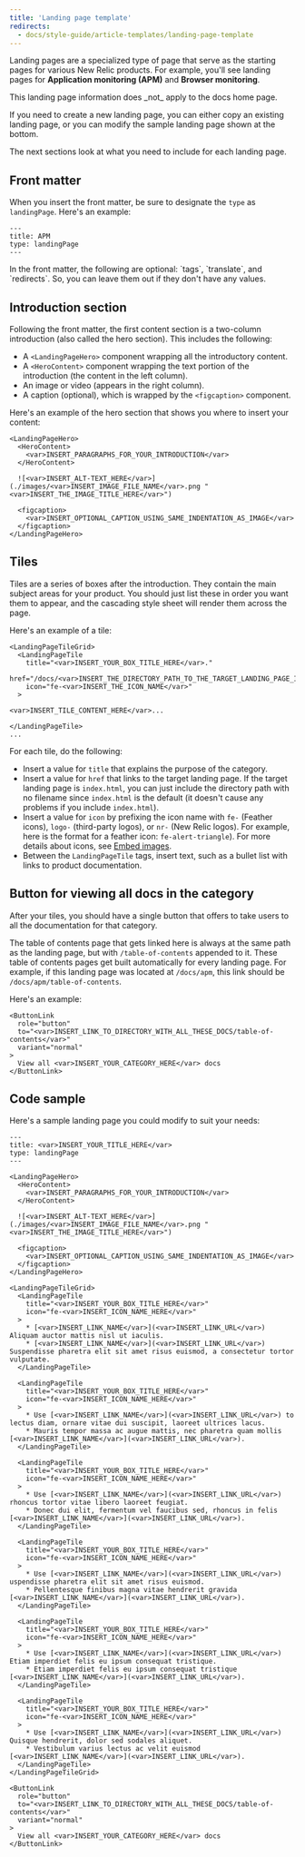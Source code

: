 ```yaml
---
title: 'Landing page template'
redirects: 
  - docs/style-guide/article-templates/landing-page-template
---
```


Landing pages are a specialized type of page that serve as the starting pages for various New Relic products. For example, you'll see landing pages for **Application monitoring (APM)** and **Browser monitoring**.

<Callout variant="important">
  This landing page information does _not_ apply to the docs home page.
</Callout>

If you need to create a new landing page, you can either copy an existing landing page, or you can modify the sample landing page shown at the bottom.

The next sections look at what you need to include for each landing page.

## Front matter

When you insert the front matter, be sure to designate the `type` as `landingPage`. Here's an example:

```
---
title: APM
type: landingPage
---
```

<Callout variant="tip">
  In the front matter, the following are optional: `tags`, `translate`, and `redirects`. So, you can leave them out if they don't have any values.
</Callout>

## Introduction section

Following the front matter, the first content section is a two-column introduction (also called the hero section). This includes the following:

* A `<LandingPageHero>` component wrapping all the introductory content.
* A `<HeroContent>` component wrapping the text portion of the introduction (the content in the left column).
* An image or video (appears in the right column).
* A caption (optional), which is wrapped by the `<figcaption>` component.

Here's an example of the hero section that shows you where to insert your content:

```
<LandingPageHero>
  <HeroContent>
    <var>INSERT_PARAGRAPHS_FOR_YOUR_INTRODUCTION</var>
  </HeroContent>

  ![<var>INSERT_ALT-TEXT_HERE</var>](./images/<var>INSERT_IMAGE_FILE_NAME</var>.png "<var>INSERT_THE_IMAGE_TITLE_HERE</var>")

  <figcaption>
    <var>INSERT_OPTIONAL_CAPTION_USING_SAME_INDENTATION_AS_IMAGE</var>
  </figcaption>
</LandingPageHero>
```

## Tiles

Tiles are a series of boxes after the introduction. They contain the main subject areas for your product. You should just list these in order you want them to appear, and the cascading style sheet will render them across the page.

Here's an example of a tile:

```
<LandingPageTileGrid>
  <LandingPageTile
    title="<var>INSERT_YOUR_BOX_TITLE_HERE</var>."
    href="/docs/<var>INSERT_THE_DIRECTORY_PATH_TO_THE_TARGET_LANDING_PAGE_INDEX.HTML</var>"
    icon="fe-<var>INSERT_THE_ICON_NAME</var>"
  >

<var>INSERT_TILE_CONTENT_HERE</var>...

</LandingPageTile>
...
```

For each tile, do the following:

* Insert a value for `title` that explains the purpose of the category.
* Insert a value for `href` that links to the target landing page. If the target landing page is `index.html`, you can just include the directory path with no filename since `index.html` is the default (it doesn't cause any problems if you include `index.html`).
* Insert a value for `icon` by prefixing the icon name with `fe-` (Feather icons), `logo-` (third-party logos), or `nr-` (New Relic logos). For example, here is the format for a feather icon:  `fe-alert-triangle`).
  <Callout variant="tip">For more details about icons, see [Embed images](/docs/style-guide/processes-procedures/embed-images).</Callout>
* Between the `LandingPageTile` tags, insert text, such as a bullet list with links to product documentation.

## Button for viewing all docs in the category

After your tiles, you should have a single button that offers to take users to all the documentation for that category.

The table of contents page that gets linked here is always at the same path as the landing page, but with `/table-of-contents` appended to it. These table of contents pages get built automatically for every landing page. For example, if this landing page was located at `/docs/apm`, this link should be `/docs/apm/table-of-contents`.

Here's an example:

```
<ButtonLink
  role="button"
  to="<var>INSERT_LINK_TO_DIRECTORY_WITH_ALL_THESE_DOCS/table-of-contents</var>"
  variant="normal"
>
  View all <var>INSERT_YOUR_CATEGORY_HERE</var> docs
</ButtonLink>
```

## Code sample

Here's a sample landing page you could modify to suit your needs:

```
---
title: <var>INSERT_YOUR_TITLE_HERE</var>
type: landingPage
---

<LandingPageHero>
  <HeroContent>
    <var>INSERT_PARAGRAPHS_FOR_YOUR_INTRODUCTION</var>
  </HeroContent>

  ![<var>INSERT_ALT-TEXT_HERE</var>](./images/<var>INSERT_IMAGE_FILE_NAME</var>.png "<var>INSERT_THE_IMAGE_TITLE_HERE</var>")

  <figcaption>
    <var>INSERT_OPTIONAL_CAPTION_USING_SAME_INDENTATION_AS_IMAGE</var>
  </figcaption>
</LandingPageHero>

<LandingPageTileGrid>
  <LandingPageTile
    title="<var>INSERT_YOUR_BOX_TITLE_HERE</var>"
    icon="fe-<var>INSERT_ICON_NAME_HERE</var>"
  >
    * [<var>INSERT_LINK_NAME</var>](<var>INSERT_LINK_URL</var>) Aliquam auctor mattis nisl ut iaculis.
    * [<var>INSERT_LINK_NAME</var>](<var>INSERT_LINK_URL</var>) Suspendisse pharetra elit sit amet risus euismod, a consectetur tortor vulputate. 
  </LandingPageTile>

  <LandingPageTile
    title="<var>INSERT_YOUR_BOX_TITLE_HERE</var>"
    icon="fe-<var>INSERT_ICON_NAME_HERE</var>"
  >
    * Use [<var>INSERT_LINK_NAME</var>](<var>INSERT_LINK_URL</var>) to lectus diam, ornare vitae dui suscipit, laoreet ultrices lacus.
    * Mauris tempor massa ac augue mattis, nec pharetra quam mollis [<var>INSERT_LINK_NAME</var>](<var>INSERT_LINK_URL</var>).
  </LandingPageTile>

  <LandingPageTile
    title="<var>INSERT_YOUR_BOX_TITLE_HERE</var>"
    icon="fe-<var>INSERT_ICON_NAME_HERE</var>"
  >
    * Use [<var>INSERT_LINK_NAME</var>](<var>INSERT_LINK_URL</var>) rhoncus tortor vitae libero laoreet feugiat.
    * Donec dui elit, fermentum vel faucibus sed, rhoncus in felis [<var>INSERT_LINK_NAME</var>](<var>INSERT_LINK_URL</var>).
  </LandingPageTile>

  <LandingPageTile
    title="<var>INSERT_YOUR_BOX_TITLE_HERE</var>"
    icon="fe-<var>INSERT_ICON_NAME_HERE</var>"
  >
    * Use [<var>INSERT_LINK_NAME</var>](<var>INSERT_LINK_URL</var>) uspendisse pharetra elit sit amet risus euismod.
    * Pellentesque finibus magna vitae hendrerit gravida [<var>INSERT_LINK_NAME</var>](<var>INSERT_LINK_URL</var>).
  </LandingPageTile>

  <LandingPageTile
    title="<var>INSERT_YOUR_BOX_TITLE_HERE</var>"
    icon="fe-<var>INSERT_ICON_NAME_HERE</var>"
  >
    * Use [<var>INSERT_LINK_NAME</var>](<var>INSERT_LINK_URL</var>) Etiam imperdiet felis eu ipsum consequat tristique.
    * Etiam imperdiet felis eu ipsum consequat tristique [<var>INSERT_LINK_NAME</var>](<var>INSERT_LINK_URL</var>).
  </LandingPageTile>

  <LandingPageTile
    title="<var>INSERT_YOUR_BOX_TITLE_HERE</var>"
    icon="fe-<var>INSERT_ICON_NAME_HERE</var>"
  >
    * Use [<var>INSERT_LINK_NAME</var>](<var>INSERT_LINK_URL</var>) Quisque hendrerit, dolor sed sodales aliquet.
    * Vestibulum varius lectus ac velit euismod [<var>INSERT_LINK_NAME</var>](<var>INSERT_LINK_URL</var>).
  </LandingPageTile>
</LandingPageTileGrid>

<ButtonLink
  role="button"
  to="<var>INSERT_LINK_TO_DIRECTORY_WITH_ALL_THESE_DOCS/table-of-contents</var>"
  variant="normal"
>
  View all <var>INSERT_YOUR_CATEGORY_HERE</var> docs
</ButtonLink>
```
